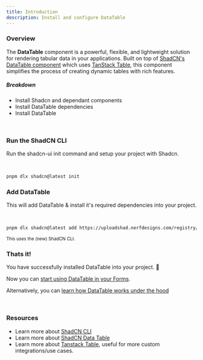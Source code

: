 ```yaml
---
title: Introduction
description: Install and configure DataTable
---
```


### Overview

The **DataTable** component is a powerful, flexible, and lightweight solution for rendering tabular data in your applications.
Built on top of [ShadCN's DataTable component](https://ui.shadcn.com/docs/components/data-table) which uses
[TanStack Table](https://tanstack.com/table), this component simplifies the process of creating dynamic tables with rich features.

##### Breakdown

- Install Shadcn and dependant components
- Install DataTable dependencies
- Install DataTable

<br />

<Steps>

### Run the ShadCN CLI

Run the shadcn-ui init command and setup your project with Shadcn.

<br />

```bash
pnpm dlx shadcn@latest init
```

### Add DataTable

This will add DataTable & install it's required dependencies into your project.

<br />

```bash
pnpm dlx shadcn@latest add https://uploadshad.nerfdesigns.com/registry/data-table.json
```

<small>This uses the (new) ShadCN CLI.</small>

### Thats it!

You have successfully installed DataTable into your project. 🎉

Now you can [start using DataTable in your Forms](/DataTable/).

Alternatively, you can [learn how DataTable works under the hood]("/DataTable)

</Steps>

<br />

### Resources

- Learn more about [ShadCN CLI](https://ui.shadcn.com/docs/cli)
- Learn more about [ShadCN Data Table](https://ui.shadcn.com/docs/components/data-table)
- Learn more about [Tanstack Table](https://tanstack.com/table), useful for more custom integrations/use cases.
